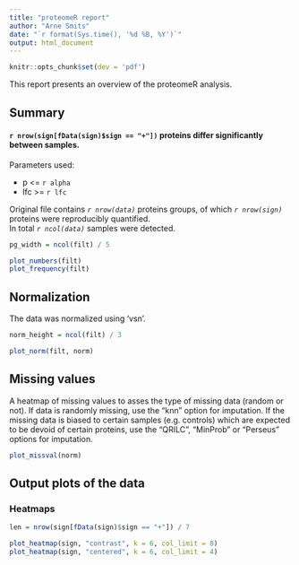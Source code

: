 ```yaml
---
title: "proteomeR report"
author: "Arne Smits"
date: "`r format(Sys.time(), '%d %B, %Y')`"
output: html_document
---
```


```r
knitr::opts_chunk$set(dev = 'pdf')
```

This report presents an overview of the proteomeR analysis.

## Summary

#### `r nrow(sign[fData(sign)$sign == "+"])` proteins differ significantly between samples.

Parameters used:  

* p <= `r alpha`  
* lfc >= `r lfc`


Original file contains _`r nrow(data)`_ proteins groups, of which _`r nrow(sign)`_ proteins were reproducibly quantified.  
In total _`r ncol(data)`_ samples were detected.

```r
pg_width = ncol(filt) / 5
```

```r
plot_numbers(filt)
plot_frequency(filt)
```

## Normalization

The data was normalized using 'vsn'.

```r
norm_height = ncol(filt) / 3
```

```r
plot_norm(filt, norm)
```

## Missing values

A heatmap of missing values to asses the type of missing data (random or not).
If data is randomly missing, use the "knn" option for imputation. If the missing data is biased to certain samples (e.g. controls) which are expected to be devoid of certain proteins, use the "QRILC", "MinProb" or "Perseus" options for imputation.

```r
plot_missval(norm)
```

## Output plots of the data

### Heatmaps
```r
len = nrow(sign[fData(sign)$sign == "+"]) / 7
```

```r
plot_heatmap(sign, "contrast", k = 6, col_limit = 8)
plot_heatmap(sign, "centered", k = 6, col_limit = 4)
```


